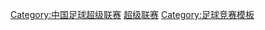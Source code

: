 [[Category:中国足球超级联赛|Category:中国足球超级联赛]]
[[Category:中国足球模板|超级联赛]]
[[Category:足球竞赛模板|Category:足球竞赛模板]]